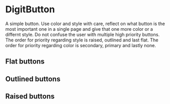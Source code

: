
<Meta
    title="Buttons/DigitButton"
    component={DigitButton}
/>

# DigitButton

A simple button. Use color and style with care, reflect on what button is the most important one in a single page and give that one more color or a differnt style. Do not confuse the user with multiple high priority buttons. The order for priority regarding style is raised, outlined and last flat. The order for priority regarding color is secondary, primary and lastly none.

## Flat buttons

<Preview>
    <Story name="Primary flat button">
        <DigitButton primary text="Send" />
    </Story>
    <Story name="Secondary flat button">
        <DigitButton secondary text="Add" />
    </Story>
    <Story name="Flat button">
        <DigitButton disable text="Remove" />
    </Story>
    <Story name="Flat disabled button">
        <DigitButton disabled text="Info" />
    </Story>
</Preview>

## Outlined buttons

<Preview>
    <Story name="Primary outlined button">
        <DigitButton outlined primary text="Send" />
    </Story>
    <Story name="Secondary outlined button">
        <DigitButton outlined secondary text="Add" />
    </Story>
    <Story name="Outlined button">
        <DigitButton outlined disable text="Remove" />
    </Story>
    <Story name="Outlined disabled button">
        <DigitButton outlined disabled text="Info" />
    </Story>
</Preview>

## Raised buttons

<Preview>
    <Story name="Primary raised button">
        <DigitButton raised primary text="Send" />
    </Story>
    <Story name="Secondary raised button">
        <DigitButton raised secondary text="Add" />
    </Story>
    <Story name="Raised button">
        <DigitButton raised disable text="Remove" />
    </Story>
    <Story name="Raised disabled button">
        <DigitButton raised disabled text="Info" />
    </Story>
</Preview>

<Props of={DigitButton} />
